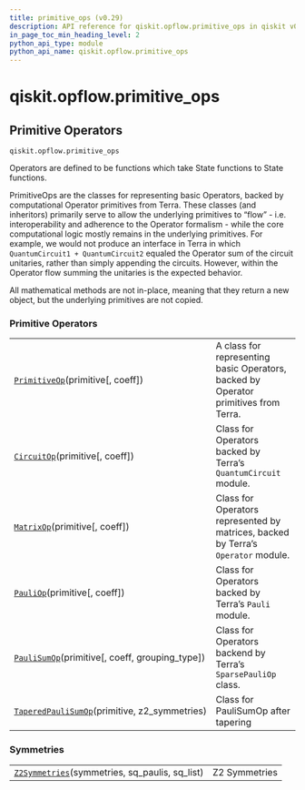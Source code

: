```yaml
---
title: primitive_ops (v0.29)
description: API reference for qiskit.opflow.primitive_ops in qiskit v0.29
in_page_toc_min_heading_level: 2
python_api_type: module
python_api_name: qiskit.opflow.primitive_ops
---
```


<span id="module-qiskit.opflow.primitive_ops" />

<span id="qiskit-opflow-primitive-ops" />

# qiskit.opflow\.primitive\_ops

<span id="primitive-operators-qiskit-opflow-primitive-ops" />

## Primitive Operators

`qiskit.opflow.primitive_ops`

Operators are defined to be functions which take State functions to State functions.

PrimitiveOps are the classes for representing basic Operators, backed by computational Operator primitives from Terra. These classes (and inheritors) primarily serve to allow the underlying primitives to “flow” - i.e. interoperability and adherence to the Operator formalism - while the core computational logic mostly remains in the underlying primitives. For example, we would not produce an interface in Terra in which `QuantumCircuit1 + QuantumCircuit2` equaled the Operator sum of the circuit unitaries, rather than simply appending the circuits. However, within the Operator flow summing the unitaries is the expected behavior.

<Admonition title="Note" type="note">
  All mathematical methods are not in-place, meaning that they return a new object, but the underlying primitives are not copied.
</Admonition>

### Primitive Operators

|                                                                                                                                                 |                                                                                     |
| ----------------------------------------------------------------------------------------------------------------------------------------------- | ----------------------------------------------------------------------------------- |
| [`PrimitiveOp`](qiskit.opflow.primitive_ops.PrimitiveOp "qiskit.opflow.primitive_ops.PrimitiveOp")(primitive\[, coeff])                         | A class for representing basic Operators, backed by Operator primitives from Terra. |
| [`CircuitOp`](qiskit.opflow.primitive_ops.CircuitOp "qiskit.opflow.primitive_ops.CircuitOp")(primitive\[, coeff])                               | Class for Operators backed by Terra’s `QuantumCircuit` module.                      |
| [`MatrixOp`](qiskit.opflow.primitive_ops.MatrixOp "qiskit.opflow.primitive_ops.MatrixOp")(primitive\[, coeff])                                  | Class for Operators represented by matrices, backed by Terra’s `Operator` module.   |
| [`PauliOp`](qiskit.opflow.primitive_ops.PauliOp "qiskit.opflow.primitive_ops.PauliOp")(primitive\[, coeff])                                     | Class for Operators backed by Terra’s `Pauli` module.                               |
| [`PauliSumOp`](qiskit.opflow.primitive_ops.PauliSumOp "qiskit.opflow.primitive_ops.PauliSumOp")(primitive\[, coeff, grouping\_type])            | Class for Operators backend by Terra’s `SparsePauliOp` class.                       |
| [`TaperedPauliSumOp`](qiskit.opflow.primitive_ops.TaperedPauliSumOp "qiskit.opflow.primitive_ops.TaperedPauliSumOp")(primitive, z2\_symmetries) | Class for PauliSumOp after tapering                                                 |

### Symmetries

|                                                                                                                                         |               |
| --------------------------------------------------------------------------------------------------------------------------------------- | ------------- |
| [`Z2Symmetries`](qiskit.opflow.primitive_ops.Z2Symmetries "qiskit.opflow.primitive_ops.Z2Symmetries")(symmetries, sq\_paulis, sq\_list) | Z2 Symmetries |

